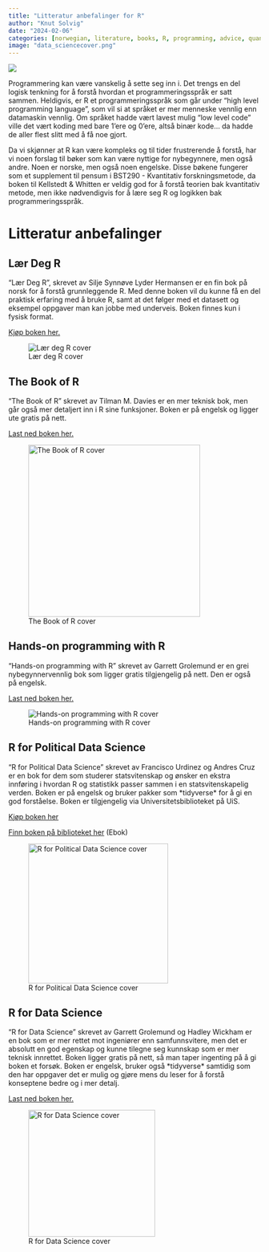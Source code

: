```yaml
---
title: "Litteratur anbefalinger for R"
author: "Knut Solvig"
date: "2024-02-06"
categories: [norwegian, literature, books, R, programming, advice, quantitative]
image: "data_sciencecover.png"
---
```


![](images/bookscover.png){fig-align="center"}

Programmering kan være vanskelig å sette seg inn i. Det trengs en del logisk tenkning for å forstå hvordan et programmeringsspråk er satt sammen. Heldigvis, er R et programmeringsspråk som går under "high level programming language", som vil si at språket er mer menneske vennlig enn datamaskin vennlig. Om språket hadde vært lavest mulig "low level code" ville det vært koding med bare 1'ere og 0'ere, altså binær kode... da hadde de aller flest slitt med å få noe gjort.

Da vi skjønner at R kan være kompleks og til tider frustrerende å forstå, har vi noen forslag til bøker som kan være nyttige for nybegynnere, men også andre. Noen er norske, men også noen engelske. Disse bøkene fungerer som et supplement til pensum i BST290 - Kvantitativ forskningsmetode, da boken til Kellstedt & Whitten er veldig god for å forstå teorien bak kvantitativ metode, men ikke nødvendigvis for å lære seg R og logikken bak programmeringsspråk.

# Litteratur anbefalinger

## Lær Deg R

"Lær Deg R", skrevet av Silje Synnøve Lyder Hermansen er en fin bok på norsk for å forstå grunnleggende R. Med denne boken vil du kunne få en del praktisk erfaring med å bruke R, samt at det følger med et datasett og eksempel oppgaver man kan jobbe med underveis. Boken finnes kun i fysisk format.

[Kjøp boken her.](https://www.fagbokforlaget.no/L%C3%A6r-deg-R/I9788245022131)

![Lær deg R cover](images/laerdegr.jpeg){fig-align="left"}

## The Book of R

"The Book of R" skrevet av Tilman M. Davies er en mer teknisk bok, men går også mer detaljert inn i R sine funksjoner. Boken er på engelsk og ligger ute gratis på nett.

[Last ned boken her.](https://web.itu.edu.tr/~tokerem/The_Book_of_R.pdf)

![The Book of R cover](images/thebookofr.png){fig-align="left" width="343"}

## Hands-on programming with R

"Hands-on programming with R" skrevet av Garrett Grolemund er en grei nybegynnervennlig bok som ligger gratis tilgjengelig på nett. Den er også på engelsk.

[Last ned boken her.](https://rstudio-education.github.io/hopr/)

![Hands-on programming with R cover](images/handson.png){fig-align="left"}

## R for Political Data Science

"R for Political Data Science" skrevet av Francisco Urdinez og Andres Cruz er en bok for dem som studerer statsvitenskap og ønsker en ekstra innføring i hvordan R og statistikk passer sammen i en statsvitenskapelig verden. Boken er på engelsk og bruker pakker som \*tidyverse\* for å gi en god forståelse. Boken er tilgjengelig via Universitetsbiblioteket på UiS.

[Kjøp boken her](https://www.ark.no/produkt/boker/fagboker/r-for-political-data-science-9780367818838)

[Finn boken på biblioteket her](https://bibsys-almaprimo.hosted.exlibrisgroup.com/permalink/f/38k55/BIBSYS_ILS71615832380002201) (Ebok)

![R for Political Data Science cover](images/rforpolsci.jpg){fig-align="left" width="279"}

## R for Data Science

"R for Data Science" skrevet av Garrett Grolemund og Hadley Wickham er en bok som er mer rettet mot ingeniører enn samfunnsvitere, men det er absolutt en god egenskap og kunne tilegne seg kunnskap som er mer teknisk innrettet. Boken ligger gratis på nett, så man taper ingenting på å gi boken et forsøk. Boken er engelsk, bruker også \*tidyverse\* samtidig som den har oppgaver det er mulig og gjøre mens du leser for å forstå konseptene bedre og i mer detalj.

[Last ned boken her.](https://r4ds.had.co.nz/)

![R for Data Science cover](data_sciencecover.png){fig-align="left" width="253"}
